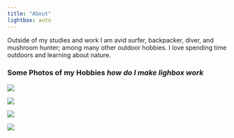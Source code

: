 ```yaml
---
title: "About"
lightbox: auto
---
```


Outside of my studies and work I am avid surfer, backpacker, diver, and mushroom hunter; among many other outdoor hobbies. I love spending time outdoors and learning about nature.

### Some Photos of my Hobbies ***how do I make lighbox work***

::: {layout="[[1, 1], [1, 1]]"}
![](images/P6020024.jpeg){group="Hobbies" description="Surfing in Mexico, Fall 2023"}

![](images/DSCN0743.jpeg){group="Hobbies" description="A sheepshead I photogrpahed off of Devereux Beach, Fall 2023."}

![](images/DSCN1044.jpeg){group="Hobbies" description="Me and my roomate backpacking off of East Camino Cielo, Winter 2024."}

![](images/IMG_0660.jpeg){group="SBC" description="Me with some Hedgehog Mushrooms I found at Home in Mendocino County, Winter 2024"}
:::
